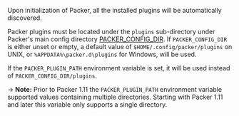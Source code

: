 Upon initialization of Packer, all the installed plugins will be automatically discovered.

Packer plugins must be located under the `plugins` sub-directory under Packer's main config directory
[PACKER_CONFIG_DIR](/packer/docs/configure#packer-s-config-directory).
If `PACKER_CONFIG_DIR` is either unset or empty, a default value of `$HOME/.config/packer/plugins` on UNIX,
or `%APPDATA%\packer.d\plugins` for Windows, will be used.

If the `PACKER_PLUGIN_PATH` environment variable is set, it will be used instead of `PACKER_CONFIG_DIR/plugins`.

-> **Note:** Prior to Packer 1.11 the `PACKER_PLUGIN_PATH` environment variable supported values containing
   multiple directories. Starting with Packer 1.11 and later this variable only supports a single directory.
